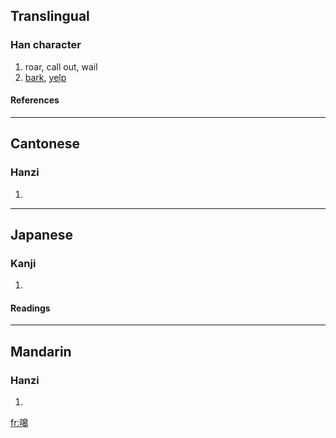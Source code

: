 ==Translingual==
===Han character===
{{Han char|rn=30|rad=口|as=10|sn=13|four=6604<sub>3</sub>|canj=口竹日十 (RHAJ)}}
# roar, call out, wail
# [[bark]], [[yelp]]
====References====
{{Han ref|kx=0204.111|dkj=04133|hdz=10668.130|uh=55E5|ud=21989|bh=B6E7|bd=46823}}
----
==Cantonese==
===Hanzi===
{{yue-hanzi|jyut=|y=hou4}}
# {{defn|Cantonese}}
----
==Japanese==
===Kanji===
{{ja-kanji|grade=|rs=口10}}
# {{defn|Japanese}} 
====Readings====
{{ja-readings|on=[[こう]] (kō)|kun=}}
----
==Mandarin==
===Hanzi===
{{cmn-hanzi|pin=[[háo]] (hao2)|wg=hao<sup>2</sup>}}
# {{defn|Mandarin}}

[[fr:嗥]]
